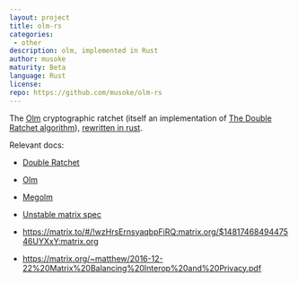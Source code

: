 ```yaml
---
layout: project
title: olm-rs
categories: 
 - other
description: olm, implemented in Rust
author: musoke
maturity: Beta
language: Rust
license: 
repo: https://github.com/musoke/olm-rs
---
```


The [Olm](https://git.matrix.org/git/olm) cryptographic ratchet (itself an
implementation of [The Double Ratchet
algorithm](https://whispersystems.org/docs/specifications/doubleratchet/)),
[rewritten in rust](https://transitiontech.ca/random/RIIR).

Relevant docs:

  - [Double Ratchet](https://whispersystems.org/docs/specifications/doubleratchet/doubleratchet.pdf)
  - [Olm](https://git.matrix.org/git/olm/about/docs/olm.rst)
  - [Megolm](https://git.matrix.org/git/olm/about/docs/megolm.rst)

  - [Unstable matrix spec](https://matrix.org/speculator/spec/drafts%2Fe2e/client_server/unstable.html#end-to-end-encryption)
  - https://matrix.to/#/!wzHrsErnsyaqbpFiRQ:matrix.org/$1481746849447546UYXxY:matrix.org
  - https://matrix.org/~matthew/2016-12-22%20Matrix%20Balancing%20Interop%20and%20Privacy.pdf


